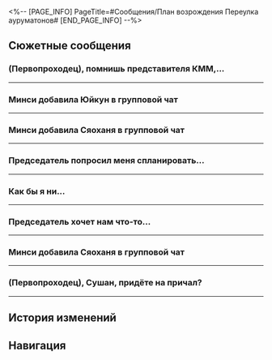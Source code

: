 <%-- [PAGE_INFO]
PageTitle=#Сообщения/План возрождения Переулка ауруматонов#
[END_PAGE_INFO] --%>
{{Сообщение Инфобокс
|id          = 78
|Изображение = НИП План возрождения Переулка ауруматонов Иконка.png
|Тип         = Группа
|Персонажи   = [[Минси]]; [[Первопроходец]]; [[Сушан]]; [[Сяохань]]; [[Юйкун]]
|Фракция     = Другие
}}

==Сюжетные сообщения==
===(Первопроходец), помнишь представителя КММ,...===
{{Сообщения
|условие_получения = 
|текст =
:'''Сушан:''' (Первопроходец), помнишь представителя КММ, которого мы встретили на причале?
:{Выбор} Помню.
::'''(Первопроходец):''' Который хочет, чтобы ты публично извинилась и полаяла?
::'''Сушан:''' Ага, этот увалень
:{Выбор} Не помню.
::'''(Первопроходец):''' Не совсем, ты про торгаша из КММ?
::'''Сушан:''' Тот, который хочет, чтобы я публично полаяла. {{MC|м=Вспомнил|ж=Вспомнила}}?
:'''Минси:''' Я слышала, что недавно были случаи повреждения товаров во время транспортировки
:'''Минси:''' Это его рук дело?
:'''Сушан:''' Да, его. Мы его поймали, он здесь, на причале
:'''Минси:''' Сейчас буду
:{Выбор} Сейчас буду.
::'''(Первопроходец):''' Сейчас буду
::'''(Первопроходец):''' [[Файл:Стикер ГПП 07 Пом-Пом 05.png|80px]]
:{Выбор} Захвачу попкорн.
::'''(Первопроходец):''' [[Файл:Стикер ГПП 03 Келус 01.png|80px]] [[Файл:Стикер ГПП 03 Стелла 01.png|80px]]
}}
----

===Минси добавила Юйкун в групповой чат===
{{Сообщения
|условие_получения = 
|текст =
:{{Диалог|Предупреждение}} Минси добавила Юйкун в групповой чат
:'''Минси:''' Я добавила госпожу Юйкун
:'''Юйкун:''' О, ещё и чат есть?
:'''Сушан:''' Добро пожаловать.
:{Выбор} Добро пожаловать.
::'''(Первопроходец):''' Добро пожаловать, за вступление в группу платится членский взнос
::'''Юйкун:''' Спасибо, можешь отправить на мой счёт
:{Выбор} О нет, чиновник в чате.
::'''(Первопроходец):''' О нет, это же глава Комиссии по полётам!
::'''Юйкун:''' Вы что-то натворили?
:'''Юйкун:''' [[Файл:Стикер ГПП 03 Юйкун 01.png|80px]]
:'''Юйкун:''' Не волнуйтесь, у меня обычно нет времени на групповые чаты
:'''Юйкун:''' Не забудьте посетить ремесленную мастерскую
:'''Сушан:''' Так точно
:'''Минси:''' Так точно
:{Выбор} Так точно.
::'''(Первопроходец):''' Так точно
:{Выбор} Уже бегу.
::'''(Первопроходец):''' Уже бегу
:'''Юйкун:''' Это не чат Комиссии по полётам, не нужно проявлять такую формальность
}}
----

===Минси добавила Сяоханя в групповой чат===
{{Сообщения
|условие_получения = 
|текст =
:{{Диалог|Предупреждение}} Минси добавила Сяоханя в групповой чат
:'''Минси:''' Я добавила сына лавочника
:'''Сяохань:''' Всем привет
:'''Юйкун:''' А ты почему здесь?
:'''Сяохань:''' Госпожа Юйкун, не шутите так. Вы же знаете, я хочу, чтобы Переулок ауруматонов процветал
:'''Сушан:''' Добро пожаловать!
:{Выбор} Добро пожаловать.
::'''(Первопроходец):''' Добро пожаловать, за вступление в группу платится членский взнос
:{Выбор} Надо почистить чат.
::'''(Первопроходец):''' В чате действует правило «последний входит - первый выходит», и сейчас пора удалить одного участника. {{MC|ж=Была|м=Был}} рад{F#а} познакомиться!
::'''Сушан:''' Ого, а план возрождения Переулка ауруматонов жесток!
::'''Минси:''' Перестаньте валять дурака
:'''Минси:''' Нужно продолжать заниматься погрузкой товара и планированием логистики
:{Выбор} [[Файл:Стикер ГПП 07 Пом-Пом 05.png|80px]]
::'''(Первопроходец):''' [[Файл:Стикер ГПП 07 Пом-Пом 05.png|80px]]
::'''Сушан:''' Ты такая ответственная
:{Выбор} [[Файл:Стикер ГПП 07 Пом-Пом 02.png|80px]]
::'''(Первопроходец):''' [[Файл:Стикер ГПП 07 Пом-Пом 02.png|80px]]
::'''Сушан:''' Не плачь, я тоже помогу
:'''Минси:''' Ребята, нам нужны высокие показатели, ведь мы собираемся удивить председателя Переулка ауруматонов
:'''Сушан:''' [[Файл:Стикер ГПП 07 Пом-Пом 05.png|80px]]
:'''Сяохань:''' [[Файл:Стикер ГПП 07 Пом-Пом 05.png|80px]]
}}
----

===Председатель попросил меня спланировать...===
{{Сообщения
|условие_получения = 
|текст =
:'''Минси:''' Председатель попросил меня спланировать публичное собрание торговой гильдии!
:'''Сяохань:''' Я подготовил кое-что, чтобы сразить председателя. Где встречаемся?
:'''Сушан:''' Сын лавочника такой ответственный
:'''Минси:''' Давайте встретимся на причале. Госпожа Юйкун тоже сегодня будет там
:'''Юйкун:''' [[Файл:Стикер ГПП 03 Юйкун 01.png|80px]]
:'''Юйкун:''' Я не буду выбирать чью-либо сторону. Делайте всё, что от вас зависит
:'''Минси:''' Мы полностью завоюем расположение председателя!
:'''Сушан:''' Кстати, председатель ведь появится сегодня?
:'''Минси:''' Должен
:'''Сушан:''' Хочу это увидеть
}}
----

===Как бы я ни...===
{{Сообщения
|условие_получения = 
|текст =
:'''Сяохань:''' Как бы я ни ценил время, проведённое с вами, я удаляюсь из этой группы, чтобы избежать конфликтов
:'''Сяохань:''' Всем до скорого!
:{{Диалог|Предупреждение}} Сяохань покинул чат «План возрождения Переулка ауруматонов»
:'''Юйкун:''' [[Файл:Стикер ГПП 03 Юйкун 01.png|80px]]
:'''Юйкун:''' У вас разные позиции за столом переговоров, но всё же ваши цели совпадают
:'''Юйкун:''' Поэтому вам следует вступить в обстоятельную дискуссию, чтобы иметь возможность дополнить свои точки зрения мнениями друг друга
:'''Юйкун:''' Непредубеждённая точка зрения более ценна, чем любое отдельное мнение
:'''Минси:''' Да, госпожа
:{Выбор} [[Файл:Стикер ГПП 07 Пом-Пом 03.png|80px]]
::'''(Первопроходец):''' [[Файл:Стикер ГПП 07 Пом-Пом 03.png|80px]]
:{Выбор} [[Файл:Стикер ГПП 07 Пом-Пом 05.png|80px]]
::'''(Первопроходец):''' [[Файл:Стикер ГПП 07 Пом-Пом 05.png|80px]]
:{Выбор} [[Файл:Стикер ГПП 07 Пом-Пом 06.png|80px]]
::'''(Первопроходец):''' [[Файл:Стикер ГПП 07 Пом-Пом 06.png|80px]]
}}
----

===Председатель хочет нам что-то...===
{{Сообщения
|условие_получения = 
|текст =
:'''Минси:''' Председатель хочет нам что-то сказать перед торгами
:'''Сушан:''' Почему у меня такое ощущение, будто он хочет поставить точку в этом деле?
:{Выбор} Это путешествие было долгим...
::'''(Первопроходец):''' Это путешествие было долгим. Проделав весь этот путь, мы получили мириады эмоций
::'''Сушан:''' Слишком рано
::'''Минси:''' Победим, а потом уже обсудим
:{Выбор} Вернусь домой и обзаведусь семьёй.
::'''(Первопроходец):''' Когда битва завершится, я вернусь на родину и обзаведусь семьёй
::'''Сушан:''' Прорвёмся
::'''Минси:''' Прорвёмся
:'''Минси:''' Встретимся у лавки старьёвщика
:'''Сушан:''' Ага
:{Выбор} До встречи.
::'''(Первопроходец):''' До встречи
:{Выбор} Я задержусь.
::'''(Первопроходец):''' Я задержусь
}}
----

===Минси добавила Сяоханя в групповой чат===
{{Сообщения
|условие_получения = 
|текст =
:{{Диалог|Предупреждение}} Минси добавила Сяоханя в групповой чат
:'''Минси:''' Я снова добавила сына лавочника
:'''Сяохань:''' Эй
:'''Минси:''' Результаты торгов опубликованы.
:'''Минси:''' Я получила известие от Комиссии по полётам, мы выиграли.
:'''Сушан:''' Ого!
:'''Юйкун:''' Ого!
:{Выбор} Ого!
::'''(Первопроходец):''' Ого!
:{Выбор} Кто бы мог подумать.
::'''(Первопроходец):''' Кто бы мог подумать
:'''Минси:''' Торговая гильдия продолжит управлять Переулком ауруматонов
:'''Сяохань:''' Ты могла сказать всё это до того, как добавлять меня в чат
:'''Сяохань:''' Мы и правда вам проиграли
:{Выбор} Мы победили?!
::'''(Первопроходец):''' Мы победили?! Невероятно
::'''Сушан:''' Правда? А госпожа Юйкун?
:{Выбор} Поблагодарите госпожу Юйкун!
::'''(Первопроходец):''' Быстро поблагодарите госпожу Юйкун!
:'''Юйкун:''' Это результат работы коллегии Комиссии по полётам, я в этом не участвовала
:'''Юйкун:''' [[Файл:Стикер ГПП 07 Пом-Пом 04.png|80px]]
:'''Сушан:''' Как здорово!
:'''Сушан:''' Не грусти, сын лавочника
:'''Сяохань:''' Хнык-хнык...
:'''Минси:''' Ещё кое-что. Филиал КММ в Возвышающем святилище откроет свою лавку в рамках гильдии.
:{Выбор} Разве у них может быть лавка?
::'''(Первопроходец):''' КММ такая большая компания, разве у них может быть лавка?
:{Выбор} Значит...
::'''(Первопроходец):''' Значит, Сяохань тоже вступил в гильдию?
:'''Сяохань:''' Я районный управляющий КММ, у меня уже были планы по установлению связей с местным торговым сообществом.
:'''Сяохань:''' Я прошу вашей помощи в совместной работе по возрождению Переулка ауруматонов.
:'''Минси:''' Кстати! (Первопроходец), Сушан, придёте на причал?
:'''Минси:''' Нужно поговорить.
:'''Сушан:''' Конечно, уже иду.
:{Выбор} Скоро буду.
::'''(Первопроходец):''' Скоро буду.
:{Выбор} Я пролетаю.
::'''(Первопроходец):''' Я пролетаю, курлык-курлык
}}
----

===(Первопроходец), Сушан, придёте на причал?===
{{Сообщения
|условие_получения = 
|текст =
:'''Минси:''' (Первопроходец), Сушан, придёте на причал?
}}
----

==История изменений==
{{История изменений|3.5}}

==Навигация==
{{Сообщения Навбокс}}